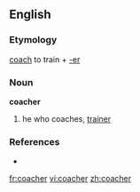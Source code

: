 ==English==
===Etymology===
[[coach]] to train + [[-er]]

===Noun===
'''coacher''' {{m}}
# he who coaches, [[trainer]]

===References===
* {{Websters}}

[[fr:coacher]]
[[vi:coacher]]
[[zh:coacher]]